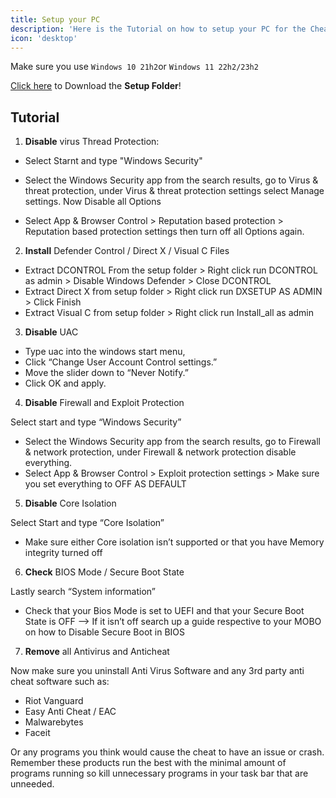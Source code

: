```yaml
---
title: Setup your PC
description: 'Here is the Tutorial on how to setup your PC for the Cheats'
icon: 'desktop'
---
```


<Warning>Make sure you use `Windows 10 21h2`or `Windows 11 22h2/23h2`</Warning>

[Click here](https://mega.nz/folder/AOtiDbCb#Dh3bwUHOpkDYyWdUcScaLQ)  to Download the **Setup Folder**!

## Tutorial

1. **Disable** virus Thread Protection:
- Select Starnt and type "Windows Security"

- Select the Windows Security  app from the search results, go to Virus & threat protection, under Virus & threat protection  settings select Manage settings. Now Disable all Options
- Select App & Browser Control > Reputation based protection > Reputation based protection settings then turn off all Options again.

2. **Install** Defender Control / Direct X / Visual C Files

- Extract DCONTROL From the setup folder > Right click run DCONTROL as admin > Disable Windows Defender > Close DCONTROL
- Extract Direct X from setup folder > Right click run DXSETUP AS ADMIN > Click Finish
- Extract Visual C  from setup folder > Right click run Install_all as admin

3. **Disable** UAC

- Type uac into the windows start menu,
- Click “Change User Account Control settings.”
- Move the slider down to “Never Notify.”
- Click OK and apply.

4. **Disable** Firewall and Exploit Protection

Select start and type “Windows Security”

- Select the Windows Security app from the search results, go to  Firewall & network protection, under Firewall & network protection disable everything.
- Select App & Browser Control  > Exploit protection settings > Make sure you set everything to OFF AS DEFAULT

5. **Disable** Core Isolation

Select Start and type “Core Isolation”

- Make sure either Core isolation  isn’t supported or that you have Memory integrity  turned off

6. **Check** BIOS Mode / Secure Boot State

Lastly search “System information”

- Check that your Bios Mode is set to  UEFI  and that your Secure Boot State  is OFF
--> If it isn’t off search up a guide respective to your MOBO on how to Disable Secure Boot  in BIOS

7. **Remove** all Antivirus and Anticheat

Now make sure you uninstall Anti Virus Software and any 3rd party anti cheat software such as:

- Riot Vanguard
- Easy Anti Cheat / EAC
- Malwarebytes
- Faceit

Or any programs you think would cause the cheat to have an issue or crash. Remember these products run the best with the minimal amount of programs running so kill unnecessary programs in your task bar that are unneeded.
